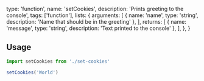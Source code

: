   type: 'function',
  name: 'setCookies',
  description: 'Prints greeting to the console',
  tags: ['function'],
  lists: {
    arguments: [
      { name: 'name', type: 'string', description: 'Name that should be in the greeting' },
    ],
    returns: [
      { name: 'message', type: 'string', description: 'Text printed to the console' },
    ],
  },
}

## Usage

```js
import setCookies from './set-cookies'

setCookies('World')
```
